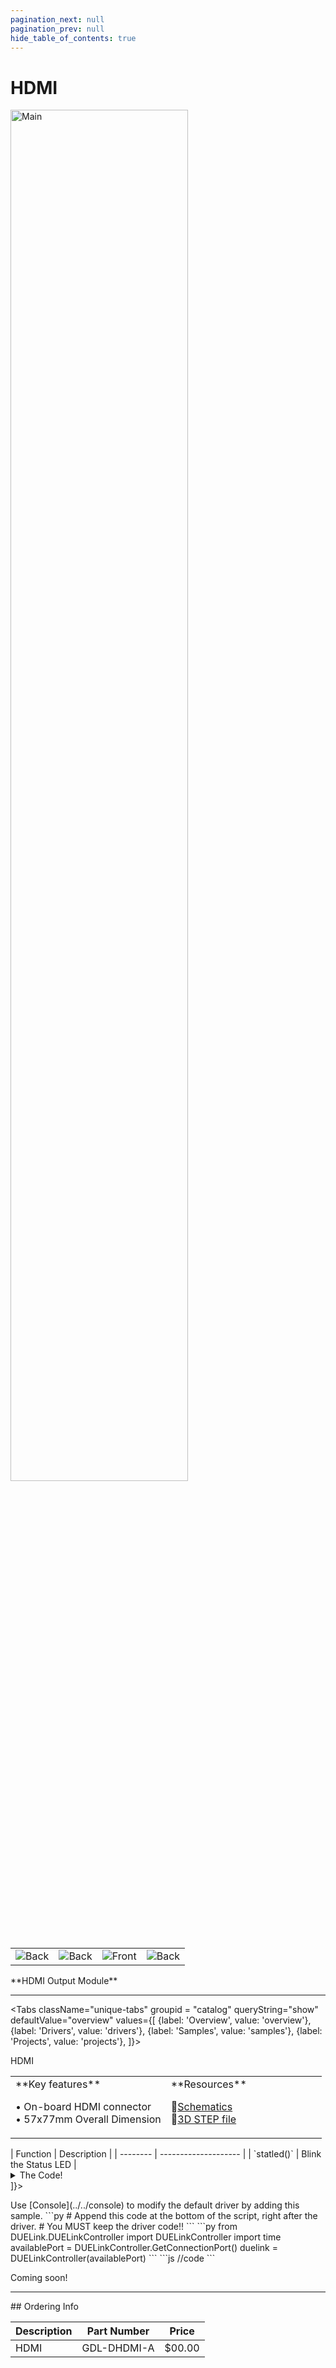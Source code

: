 ```yaml
---
pagination_next: null
pagination_prev: null
hide_table_of_contents: true
---
```



# HDMI

<div style={{ textAlign: "center" }}>

<Zoom>
<img alt="Main" width="75%" src="/img/catalog/hdmi-front.png" />
</Zoom>

  <table>
    <td>
      <Zoom>
        <img alt="Back" src="/img/catalog/hdmi-back.png" />
      </Zoom>
    </td>
    <td>
      <Zoom>
        <img alt="Back" src="/img/catalog/hdmi-pencil.png" />
      </Zoom>
    </td>
    <td>
      <Zoom>
        <img alt="Front" src="/img/catalog/hdmi-front-45.png" />
      </Zoom>
    </td>
    <td>
      <Zoom>
        <img alt="Back" src="/img/catalog/hdmi-back-45.png" />
      </Zoom>
    </td>
  </table>
  <p>**HDMI Output Module**</p>
</div>

---

<Tabs className="unique-tabs" groupid = "catalog" queryString="show" defaultValue="overview"
  values={[
    {label: 'Overview', value: 'overview'},
    {label: 'Drivers', value: 'drivers'},
    {label: 'Samples', value: 'samples'},
    {label: 'Projects', value: 'projects'},
  ]}>

<TabItem value="overview">
HDMI

<table><td width='50%'>
**Key features**

• On-board HDMI connector<br/>
• 57x77mm Overall Dimension<br/>

</td><td width='50%'>
**Resources**

📄[Schematics](pathname:///sch/gdl-dhdmi-a.pdf)<br/>
🔩[3D STEP file](pathname:///3d/gdl-dhdmi-a.step)<br/>

</td></table>

</TabItem>

<TabItem value="drivers">
| Function | Description          |
| -------- | -------------------- |
| `statled()`  | Blink the Status LED |

<details>
  <summary>The Code!</summary>

Modules ship with this script preloaded. Use [Console](../../console) to reload or modify the drivers. Additionally, some languages, such as [Python](../../language/python), include `DUELink.Engine.Record()` for recording scripts directly from the host.

```py
##### Driver Code Starts Here ###

##### User Code Starts Here #####
```

</details>
</TabItem>

<TabItem value="samples">
<Tabs
  values={[
    {label: 'Script', value: 'script'},
    {label: 'Python', value: 'py'},
    {label: 'JavaScript', value: 'js'},

]}>

<TabItem value="script">
  Use [Console](../../console) to modify the default driver by adding this
  sample. 
  ```py
# Append this code at the bottom of the script, right after the driver.
# You MUST keep the driver code!!
  ```
</TabItem>

<TabItem value="py">
```py
from DUELink.DUELinkController import DUELinkController
import time
availablePort = DUELinkController.GetConnectionPort()
duelink = DUELinkController(availablePort)
```
 </TabItem>

<TabItem value="js">
```js
//code
```

</TabItem>
</Tabs>
</TabItem>

<TabItem value="projects">Coming soon!</TabItem>

</Tabs>

---

<p
  style={{
    backgroundColor: "lightcyan",
    color: "black",
    padding: "0px 0px 0px 30px",
  }}
>
  ## Ordering Info
</p>

| Description                | Part Number    | Price  |
| -------------------------- | -------------- | ------ |
| HDMI | GDL-DHDMI-A | $00.00 |
